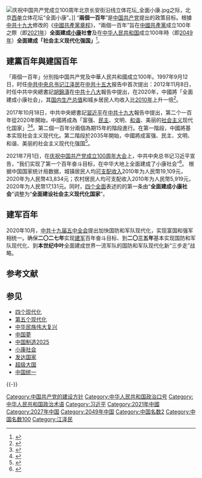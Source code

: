 {{习近平系列}}
[[File:庆祝中国共产党成立100周年北京长安街沿线立体花坛_全面小康.jpg|thumb]]之际，北京[[西单|西单]]立体花坛“全面小康”。]]
“'''兩個一百年'''”是[[中国共产党|中国共产党]]提出的政策目标。根據[[中国共产党第十九次全国代表大会|中共十九大]]修改的《[[中國共產黨章程|中國共產黨章程]]》，“兩個一百年”旨在[[中國共產黨|中國共產黨]]成立100年之際（即[[2021年|2021年]]）'''全面建成[[小康|小康]]社會'''及在[[中华人民共和国|中华人民共和国]]成立100年時（即[[2049年|2049年]]）'''全面建成「社会主义现代化强国」'''<ref>{{Cite web |url=http://www.xinhuanet.com/politics/19cpcnc/2017-10/28/c_1121870794.htm |title=受权发布：中国共产党章程 |accessdate=2019-09-29 |archive-date=2019-10-25 |archive-url=https://web.archive.org/web/20191025113544/http://www.xinhuanet.com/politics/19cpcnc/2017-10/28/c_1121870794.htm |dead-url=no }}</ref>。

== 建黨百年與建国百年 ==
{{Day Countdown
|name=全面建成小康社会
|address={{CHN}}
|logo=
|year=2021
|month=7
|day=1
|on_day_text=今日达成
|over_day_text=已达成
|utc_offset=+8 hours}}
{{Day Countdown
|name=全面建成社会主义现代化强国
|address={{CHN}}
|logo=
|year=2049
|month=10
|day=1
|utc_offset=+8 hours}}

「兩個一百年」分別指中国共产党及中華人民共和國成立100年。1997年9月12日，时任[[中共中央总书记|中共中央总书记]][[江泽民|江泽民]]在[[中共十五大|中共十五大]]报告中首次提出：{{Cquote|展望[[21世纪|下世纪]]，我们的目标是，[[2000年代|第一个十年]]实现国民生产总值比二零零零年翻一番，使人民的[[小康|小康]]生活更加宽裕，形成比较完善的[[社会主义市场经济体制|社会主义市场经济体制]]；[[2010年代|再经过十年]]的努力，到[[中国共产党诞生纪念日|建党]]一百年时，使国民经济更加发展，各项制度更加完善；到世纪中叶[[中华人民共和国开国大典|建国]]一百年时，基本实现[[现代化|现代化]]，建成富强民主文明的[[社会主义国家|社会主义国家]]。}}2012年11月8日，时任中共中央總書記[[胡錦濤|胡錦濤]]在[[中国共产党第十八次全国代表大会|中共十八大]]報告中提出，在2020年，中國將「全面建成小康社会」，其[[国内生产总值|国内生产总值]]和城乡居民人均收入比[[2010年|2010年]]上升一倍<ref>{{Cite web |url=http://www.xinhuanet.com//18cpcnc/2012-11/17/c_113711665_4.htm |title=胡锦涛在中国共产党第十八次全国代表大会上的报告 |accessdate=2019-09-29 |archive-date=2019-09-29 |archive-url=https://web.archive.org/web/20190929130506/http://www.xinhuanet.com//18cpcnc/2012-11/17/c_113711665_4.htm |dead-url=no }}</ref>。

2017年10月18日，中共中央總書記[[習近平|習近平]]在[[中国共产党第十九次全国代表大会|中共十九大]]報告中提出，第二个一百年從2020年開始，中國將成為「富强、[[民主|民主]]、文明、[[和諧社會|和谐]]、美丽的[[社会主义|社会主义]]现代化国家」<ref>{{Cite web|url=http://paper.people.com.cn/rmrb/html/2014-05/28/nw.D110000renmrb_20140528_1-01.htm|title=兩個一百年|accessdate=2018-11-26|date=2014-05-28|publisher=国务院新闻办公室网站|archiveurl=https://web.archive.org/web/20150502113010/http://paper.people.com.cn/rmrb/html/2014-05/28/nw.D110000renmrb_20140528_1-01.htm|archivedate=2015-05-02|dead-url=no}}</ref><ref>{{cite web|url=http://www.unizw.com/shiju/20180312/43619.html|title=通过《宪法修正案》其中的主要内容|accessdate=2018-03-29|date=2018-03-12|publisher=联合早报|archiveurl=https://web.archive.org/web/20180330033416/http://www.unizw.com/shiju/20180312/43619.html|archivedate=2018-03-30|deadurl=yes}}</ref>。第二個一百年分兩個為期15年的階段進行。在第一階段，中國將基本实现社会主义现代化。第二階段於2035年開始，中國將成富强、民主、文明、和谐、美丽的社会主义现代化强国<ref>{{Cite web |url=http://www.gov.cn/zhuanti/2017-10/27/content_5234876.htm |title=习近平：决胜全面建成小康社会 夺取新时代中国特色社会主义伟大胜利——在中国共产党第十九次全国代表大会上的报告 |accessdate=2019-09-29 |archive-date=2019-09-29 |archive-url=https://web.archive.org/web/20190929130510/http://www.gov.cn/zhuanti/2017-10/27/content_5234876.htm |dead-url=no }}</ref>。

2021年7月1日，在[[庆祝中国共产党成立100周年大会|庆祝中国共产党成立100周年大会]]上，中共中央总书记习近平宣告，“我们实现了第一个百年奋斗目标，在中华大地上全面建成了小康社会”<ref>{{Cite web|title=习近平庄严宣告：全面建成小康社会！|url=https://www.chinanews.com/gn/shipin/cns-d/2021/07-01/news893376.shtml|access-date=2021-07-01|work=中新网|archive-date=2021-07-11|archive-url=https://web.archive.org/web/20210711082753/https://www.chinanews.com/gn/shipin/cns-d/2021/07-01/news893376.shtml}}</ref>。
根据中国国家统计局数据，城镇居民人均[[可支配收入|可支配收入]]2010年为人民幣19,109元，2020年为人民幣43,834元；农村居民人均可支配收入2010年为人民幣5,919元，2020年为人民幣17,131元。同时，[[四个全面|四个全面]]表述的的第一条由“'''全面建成小康社会'''”调整为“'''全面建设社会主义现代化国家'''”。

== 建军百年 ==
2020年10月，[[中共十九届五中全会|中共十九届五中全会]]提出加快国防和军队现代化，实现富国和强军相统一。确保'''二〇二七年'''实现[[南昌起义|建军]]百年奋斗目标、到'''二〇三五年'''基本实现国防和军队现代化、到'''本世纪中叶'''全面建成世界一流军队的国防和军队现代化新“三步走”战略。
{{Day Countdown
|name=建军百年奋斗目标
|address={{CHN}}
|logo=
|year=2027
|month=8
|day=1
|utc_offset=+8 hours}}

== 参考文献 ==
{{Reflist}}

== 参见 ==
{{Portal|习近平|中国共产党|中华人民共和国}}
*[[四个现代化|四个现代化]]
*[[第五個現代化_(中國共產黨)|第五个现代化]]
*[[中华民族伟大复兴|中华民族伟大复兴]]
*[[中国夢|中国夢]]
*[[中国制造2025|中国制造2025]]
*[[小康|小康社会]]
*[[已開發國家|发达国家]]
*[[超级大国|超级大国]]
*[[中国统一|中国统一]]
{{-}}
{{习近平}}
[[Category:中国共产党的建设方针|Category:中国共产党的建设方针]]
[[Category:中华人民共和国政治口号|Category:中华人民共和国政治口号]]
[[Category:中华人民共和国政治术语|Category:中华人民共和国政治术语]]
[[Category:习近平|Category:习近平]]
[[Category:2021年中國|Category:2021年中國]]
[[Category:2027年中国|Category:2027年中国]]
[[Category:2049年中国|Category:2049年中国]]
[[Category:中国名数2|Category:中国名数2]]
[[Category:中国名数100|Category:中国名数100]]
[[Category:江泽民|Category:江泽民]]